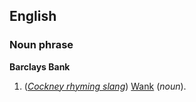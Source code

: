 ==English==
===Noun phrase===
'''Barclays Bank'''

#(''[[Cockney rhyming slang]]'') [[Wank]] (''noun'').